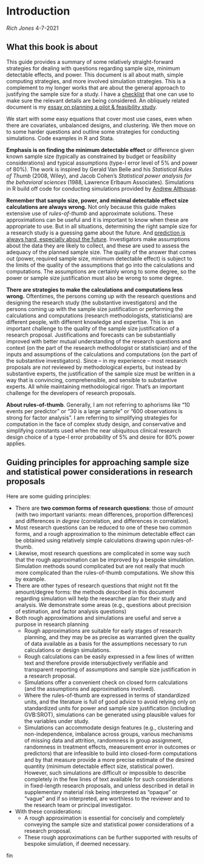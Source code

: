 # Introduction {#intro}

*Rich Jones*
4-7-2021


## What this book is about

This guide provides a summary of some relatively straight-forward strategies for dealing with questions regarding sample size, minimum detectable effects, and power. This document is all about math, simple computing strategies, and more involved simulation strategies. This is a complement to my longer works that are about the general approach to justifying the sample size for a study. I have a [checklist](https://docs.google.com/document/d/1SfCP7L-i7Xva8nlGowS-Z4ngTsNVMc14eNWv96DbloY/edit?usp=sharing) that one can use to make sure the relevant details are being considered. An obliquely related document is my [essay on planning a pilot & feasibility study](https://docs.google.com/document/d/19vZoSYlcn0kf7-RHlbrbPTQJ3uUBldjEevYoQvKcVP8/edit?usp=sharing).

We start with some easy equations that cover most use cases, even when there are  covariates, unbalanced designs, and clustering. We then move on to some harder questions and outline some strategies for conducting simulations. Code examples in R and Stata.

**Emphasis is on finding the minimum detectable effect** or difference given known sample size (typically as constrained by budget or feasibility considerations) and typical assumptions (type-I error level of 5% and power of 80%). The work is inspired by Gerald Van Belle and his *Statistical Rules of Thumb* (2008, Wiley), and Jacob Cohen's *Statistical power analysis for the behavioral sciences* (1988, Lawrence Erlbaum Associates). Simulations in R build off code for conducting simulations
provided by [Andrew Althouse](https://github.com/aalthous/RCT-Simulation-v1/blob/b197df75865e37e5be66f38fef01ed068790b246/RCT_Binary_Outcome.R).

**Remember that sample size, power, and minimal detectable effect size calculations are always wrong.** Not only because this guide makes extensive use of *rules-of-thumb* and approximate solutions. These approximations can be useful and it is important to know when these are appropriate to use. But in all situations, determining the right sample size for a research study is a guessing game about the future. And [prediction is always hard, especially about the future](https://quoteinvestigator.com/2013/10/20/no-predict/). Investigators make assumptions about the data they are likely to collect, and these are used to assess the adequacy of the planned sample size. The quality of the answer that comes out (power, required sample size, minimum detectable effect) is subject to the limits of the quality of the assumptions that go into the calculations and computations. The assumptions are certainly wrong to some degree, so the power or sample size justification must also be wrong to some degree.

**There are strategies to make the calculations and computations less wrong.** Oftentimes, the persons coming up with the research questions and designing the research study (the substantive investigators) and the persons coming up with the sample size justification or performing the calculations and computations (research methodologists, statisticians) are different people, with different knowledge and expertise. This is an important challenge to the quality of the sample size justification of a research proposal. Justifications and forecasts can be substantially improved with better mutual understanding of the research questions and context (on the part of the research methodologist or statistician) and of the inputs and assumptions of the calculations and computations (on the part of the substantive investigators). Since -- in my experience -- most research proposals are *not* reviewed by methodological experts, but instead by substantive experts, the justification of the sample size must be written in a way that is convincing, comprehensible, and sensible to substantive experts. All while maintaining methodological rigor. That's an important challenge for the developers of research proposals.

**About rules-of-thumb**. Generally, I am not referring to aphorisms like "10 events per predictor" or "30 is a large sample" or "600 observations is strong for factor analysis". I am referring to simplifying strategies for computation in the face of complex study design, and conservative and simplifying constants used when the near ubiquitous clinical research design choice of a type-I error probability of 5% and desire for 80% power applies.


## Guiding principles for approaching sample size and statistical power considerations in research proposals

Here are some guiding principles:

* There are **two common forms of research questions**: those of *amount* (with two important variants: mean differences, proportion differences) and differences in *degree* (correlation, and differences in correlation).
* Most research questions can be reduced to one of these two common forms, and a rough approximation to the minimum detectable effect can be obtained using relatively simple calculations drawing upon rules-of-thumb.
* Likewise, most research questions are complicated in some way such that the rough approximation can be improved by a bespoke simulation. Simulation methods sound complicated but are not really that much more complicated than the rules-of-thumb computations. We show this by example.
* There are other types of research questions that might not fit the amount/degree forms: the methods described in this document regarding simulation will help the researcher plan for their study and analysis. We demonstrate some areas (e.g., questions about precision of estimation, and factor analysis questions)
* Both rough approximations and simulations are useful and serve a purpose in research planning
  * Rough approximations are suitable for early stages of research planning, and they may be as precise as warranted given the quality of data available as a basis for the assumptions necessary to run calculations or design simulations.
  * Rough calculations can be easily expressed in a few lines of written text and therefore provide intersubjectively verifiable and transparent reporting of assumptions and sample size justification in a research proposal.
  * Simulations offer a convenient check on closed form calculations (and the assumptions and approximations involved).
  * Where the rules-of-thumb are expressed in terms of standardized units, and the literature is full of good advice to avoid relying only on standardized
    units for power and sample size justification (including GVB:SROT), simulations can be generated using plausible values for the variables under study.
  * Simulations can accommodate design features (e.g., clustering and non-independence, imbalance across groups, various mechanisms of missing data and attrition, randomness in group assignment, randomness in treatment effects, measurement error in outcomes or predictors) that are infeasible to build into closed-form computations and by that measure provide a more precise estimate of the desired quantity (minimum detectable effect size, statistical power). However, such simulations are difficult or impossible to describe completely in the few lines of text available for such considerations in fixed-length research proposals, and unless described in detail in supplementary material risk being interpreted as "opaque" or "vague" and if so interpreted, are worthless to the reviewer and to the research team or principal investigator.
* With these considerations:
  * A rough approximation is essential for concisely and completely conveying the sample size and statistical power considerations of a research proposal.
  * These rough approximations can be further supported with results of bespoke simulation, if deemed necessary.



fin